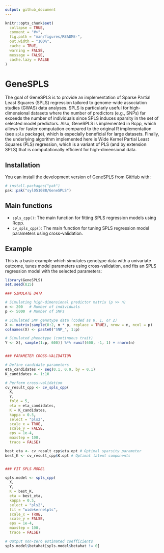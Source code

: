```yaml
---
output: github_document
---
```


<!-- README.md is generated from README.Rmd. Please edit that file -->

```r
knitr::opts_chunk$set(
  collapse = TRUE,
  comment = "#>",
  fig.path = "man/figures/README-",
  out.width = "100%",
  cache = TRUE,
  warning = FALSE,
  message = FALSE,
  cache.lazy = FALSE
)
```

# GeneSPLS

<!-- badges: start -->
<!-- badges: end -->

The goal of GeneSPLS is to provide an implementation of Sparse Partial Least Squares (SPLS) regression tailored to genome-wide association studies (GWAS) data analyses. SPLS is particularly useful for high-dimensional datasets where the number of predictors (e.g., SNPs) far exceeds the number of individuals since SPLS induces sparsity in the set of selected model predictors. Also, GeneSPLS is implemented in Rcpp, which allows for faster computation compared to the original R implementation (see `spls` package), which is especially beneficial for large datasets. Finally, the underlying algorithm implemented here is Wide Kernel Partial Least Squares (PLS) regression, which is a variant of PLS (and by extension SPLS) that is computationally efficient for high-dimensional data.

## Installation

You can install the development version of GeneSPLS from [GitHub](https://github.com/) with:

``` r
# install.packages("pak")
pak::pak("syl051088/GeneSPLS")
```
## Main functions

- `spls_cpp()`: The main function for fitting SPLS regression models using Rcpp.
- `cv_spls_cpp()`: The main function for tuning SPLS regression model parameters using cross-validation.

## Example

This is a basic example which simulates genotype data with a univariate outcome, tunes model parameters using cross-validation, and fits an SPLS regression model with the selected parameters:

```r
library(GeneSPLS)
set.seed(815)

### SIMULATE DATA

# Simulating high-dimensional predictor matrix (p >> n)
n <- 200   # Number of individuals
p <- 5000  # Number of SNPs

# Simulated SNP genotype data (coded as 0, 1, or 2)
X <- matrix(sample(0:2, n * p, replace = TRUE), nrow = n, ncol = p)
colnames(X) <- paste0("SNP_", 1:p)

# Simulated phenotype (continuous trait)
Y <- X[, sample(1:p, 600)] %*% runif(600, -1, 1) + rnorm(n)


### PARAMETER CROSS-VALIDATION

# Define candidate parameters
eta_candidates <- seq(0.1, 0.9, by = 0.1)
K_candidates <- 1:10

# Perform cross-validation
cv_result_cpp <- cv_spls_cpp(
  X,
  Y,
  fold = 5,
  eta = eta_candidates,
  K = K_candidates,
  kappa = 0.5,
  select = "pls2",
  scale_x = TRUE,
  scale_y = FALSE,
  eps = 1e-4,
  maxstep = 100,
  trace = FALSE)

best_eta <- cv_result_cpp$eta.opt # Optimal sparsity parameter
best_K <- cv_result_cpp$K.opt # Optimal latent components


### FIT SPLS MODEL

spls.model <- spls_cpp(
  X,
  Y,
  K = best_K,
  eta = best_eta,
  kappa = 0.5,
  select = "pls2",
  fit = "widekernelpls",
  scale_x = TRUE,
  scale_y = FALSE,
  eps = 1e-4,
  maxstep = 100,
  trace = FALSE)

# Output non-zero estimated coefficients
spls.model$betahat[spls.model$betahat != 0]
```
